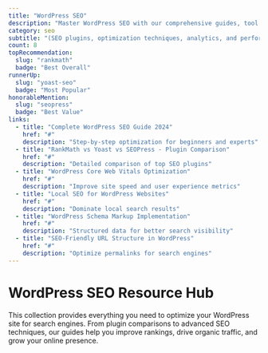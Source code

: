 ```yaml
---
title: "WordPress SEO"
description: "Master WordPress SEO with our comprehensive guides, tool reviews, and optimization strategies. Boost your search rankings and drive more organic traffic."
category: seo
subtitle: "(SEO plugins, optimization techniques, analytics, and performance)"
count: 8
topRecommendation:
  slug: "rankmath"
  badge: "Best Overall"
runnerUp:
  slug: "yoast-seo"
  badge: "Most Popular"
honorableMention:
  slug: "seopress"
  badge: "Best Value"
links:
  - title: "Complete WordPress SEO Guide 2024"
    href: "#"
    description: "Step-by-step optimization for beginners and experts"
  - title: "RankMath vs Yoast vs SEOPress - Plugin Comparison"
    href: "#" 
    description: "Detailed comparison of top SEO plugins"
  - title: "WordPress Core Web Vitals Optimization"
    href: "#"
    description: "Improve site speed and user experience metrics"
  - title: "Local SEO for WordPress Websites"
    href: "#"
    description: "Dominate local search results"
  - title: "WordPress Schema Markup Implementation"
    href: "#"
    description: "Structured data for better search visibility"
  - title: "SEO-Friendly URL Structure in WordPress"
    href: "#"
    description: "Optimize permalinks for search engines"
---
```


# WordPress SEO Resource Hub

This collection provides everything you need to optimize your WordPress site for search engines. From plugin comparisons to advanced SEO techniques, our guides help you improve rankings, drive organic traffic, and grow your online presence.